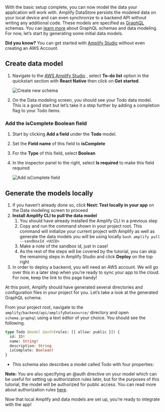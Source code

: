 With the basic setup complete, you can now model the data your application will work with. Amplify DataStore persists the modeled data on your local device and can even synchronize to a backend API without writing any additional code. These models are specified as [GraphQL](http://graphql.org/) schemas. You can [learn more](/gen1/[platform]/build-a-backend/graphqlapi/) about GraphQL schemas and data modeling. For now, let’s start by generating some initial data models.

<Callout>

**Did you know?** You can get started with [Amplify Studio](https://sandbox.amplifyapp.com/) without even creating an AWS Account.

</Callout>

## Create data model

1. Navigate to the [AWS Amplify Studio](https://sandbox.amplifyapp.com/getting-started) , select **To-do list** option in the quickstart section with **React Native** then click on **Get started**.

   ![Create new schema](/images/lib/getting-started/reactnative/generate-model-admin-ui-create.png)

2. On the Data modeling screen, you should see your Todo data model. This is a good start but let’s take it a step further by adding a completion flag to your Todo items.

### Add the isComplete Boolean field

1. Start by clicking **Add a field** under the **Todo** model.
2. Set the **Field name** of this field to **isComplete**
3. For the **Type** of this field, select **Boolean**
4. In the inspector panel to the right, select **Is required** to make this field required

   ![Add isComplete field](/images/lib/getting-started/reactnative/generate-model-admin-ui-isComplete-field.png)

## Generate the models locally

1.  If you haven’t already done so, click **Next: Test locally in your app** on the Data modeling screen to proceed
2.  **Install Amplify CLI to pull the data model**
    1.  You should have already installed the Amplify CLI in a previous step
    2.  Copy and run the command shown in your project root. This command will initialize your current project with Amplify as well as generate the data models you will be using locally
            ```bash
            amplify pull --sandboxId <UUID>
            ```
    3.  Make a note of the sandbox id, just in case!
    4.  As the rest of the steps will be covered by the tutorial, you can skip the remaining steps in Amplify Studio and click **Deploy** on the top right
3.  In order to deploy a backend, you will need an AWS account. We will go over this in a later step when you’re ready to sync your app to the cloud. For now, keep the link to this page handy!

At this point, Amplify should have generated several directories and configuration files in your project for you. Let’s take a look at the generated GraphQL schema.

From your project root, navigate to the `amplify/backend/api/amplifyDatasource/` directory and open `schema.graphql` using a text editor of your choice. You should see the following.

```graphql
type Todo @model @auth(rules: [{ allow: public }]) {
  id: ID!
  name: String!
  description: String
  isComplete: Boolean!
}
```

- This schema also describes a model called Todo with four properties:

<Callout>

**Note:** You are also specifying an @auth directive on your model which can be useful for setting up authorization rules later, but for the purposes of this tutorial, the model will be authorized for public access. You can read more about authorization rules [here](/gen1/[platform]/build-a-backend/more-features/datastore/authz-rules-setup/).

</Callout>

Now that local Amplify and data models are set up, you’re ready to integrate with the app!
